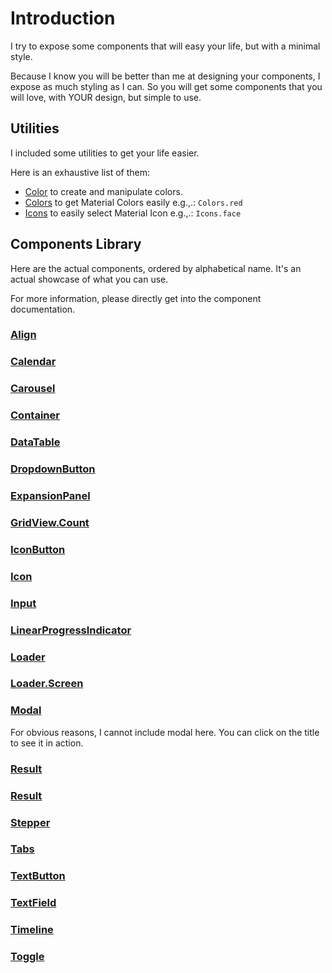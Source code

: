 
<Meta title="Introduction" />

# Introduction

I try to expose some components that will easy your life, but with a minimal style.

Because I know you will be better than me at designing your components, I expose as much styling as
I can. So you will get some components that you will love, with YOUR design, but simple to use.

## Utilities

I included some utilities to get your life easier.

Here is an exhaustive list of them:

- [Color](/docs/color--page) to create and manipulate colors.
- [Colors](/docs/colors--amber) to get Material Colors easily e.g.,.: `Colors.red`
  <div
    style={{
      width: 100,
      height: 30,
      display: 'inline-block',
      backgroundColor: Colors.red.toRGBA(),
    }}
  />
- [Icons](/docs/icons--default) to easily select Material Icon e.g.,.: `Icons.face`
  <Icon icon={Icons.face} />

## Components Library

Here are the actual components, ordered by alphabetical name. It's an actual showcase of what you
can use.

For more information, please directly get into the component documentation.

### [Align](/docs/align--top-left)

<Canvas>
  <Story id="align--top-left" />
</Canvas>

### [Calendar](/docs/calendar--default)

<Canvas>
  <Story id="calendar--with-events" />
</Canvas>

### [Carousel](/docs/carousel--default)

<Canvas>
  <Story id="carousel--default" />
</Canvas>

### [Container](/docs/container--default)

<Canvas>
  <Story id="container--with-alignment" />
</Canvas>

### [DataTable](/docs/datatable--default-story)

<Canvas>
  <Story id="datatable--with-custom-classnames" />
</Canvas>

### [DropdownButton](/docs/dropdownbutton--default)

<Canvas>
  <Story id="dropdownbutton--with-custom-class-names" />
</Canvas>

### [ExpansionPanel](/docs/expansionpanel--default)

<Canvas>
  <Story id="expansionpanel--multiple" />
</Canvas>

### [GridView.Count](/docs/gridview-count--default)

<Canvas>
  <Story id="gridview-count--with-multiple-elements" />
</Canvas>

### [IconButton](/docs/iconbutton--default)

<Canvas>
  <Story id="iconbutton--default" />
</Canvas>

### [Icon](/docs/icon--default)

<Canvas>
  <Story id="icon--default" />
</Canvas>

### [Input](/docs/input--default)

<Canvas>
  <Story id="input--default" />
</Canvas>

### [LinearProgressIndicator](/docs/linearprogressindicator--default)

<Canvas>
  <Story id="linearprogressindicator--default" />
</Canvas>

### [Loader](/docs/loader--default)

<Canvas>
  <Story id="loader--default" />
</Canvas>

### [Loader.Screen](/docs/loader-screen--default)

<Canvas>
  <Story id="loader-screen--default" />
</Canvas>

### [Modal](/docs/modal--default)

For obvious reasons, I cannot include modal here. You can click on the title to see it in action.

### [Result](/docs/result--success)

<Canvas>
  <Story id="result--success" />
</Canvas>

### [Result](/docs/skeleton--success)

<Canvas>
  <Story id="skeleton--with-custom-props" />
</Canvas>

### [Stepper](/docs/stepper--default)

<Canvas>
  <Story id="stepper--default" />
</Canvas>

### [Tabs](/docs/tabs--default)

<Canvas>
  <Story id="tabs--default" />
</Canvas>

### [TextButton](/docs/textbutton--default)

<Canvas>
  <Story id="textbutton--default" />
</Canvas>

### [TextField](/docs/textfield--default)

<Canvas>
  <Story id="textfield--default" />
</Canvas>

### [Timeline](/docs/timeline--default)

<Canvas>
  <Story id="timeline--default" />
</Canvas>

### [Toggle](/docs/toggle--default)

<Canvas>
  <Story id="toggle--with-checked-label-icon" />
</Canvas>
